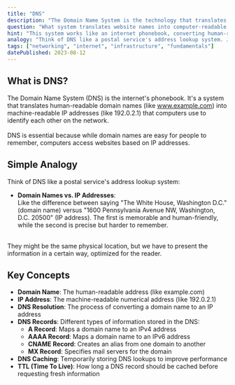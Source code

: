 ```yaml
---
title: "DNS"
description: "The Domain Name System is the technology that translates user-friendly domain names into IP addresses that computers use to identify each other on the internet."
question: "What system translates website names into computer-readable addresses?"
hint: "This system works like an internet phonebook, converting human-readable domain names into numerical IP addresses."
analogy: "Think of DNS like a postal service's address lookup system. Just as you can send a letter to 'The White House, Washington D.C.' instead of '1600 Pennsylvania Avenue NW, Washington, D.C. 20500', DNS lets you visit 'example.com' instead of typing '93.184.216.34'. The postal service knows where to deliver your letter, and DNS knows which server hosts the website."
tags: ["networking", "internet", "infrastructure", "fundamentals"]
datePublished: 2023-08-12
---
```


## What is DNS?

The Domain Name System (DNS) is the internet's phonebook. It's a system that translates human-readable domain names (like www.example.com) into machine-readable IP addresses (like 192.0.2.1) that computers use to identify each other on the network. <br/> <br/>DNS is essential because while domain names are easy for people to remember, computers access websites based on IP addresses.

## Simple Analogy

Think of DNS like a postal service's address lookup system:
<br/>
- **Domain Names vs. IP Addresses**:<br/> Like the difference between saying "The White House, Washington D.C." (domain name) versus "1600 Pennsylvania Avenue NW, Washington, D.C. 20500" (IP address). The first is memorable and human-friendly, while the second is precise but harder to remember.
<br/>
They might be the same physical location, but we have to present the information in a certain way, optimized for the reader.

## Key Concepts

- **Domain Name**: The human-readable address (like example.com)
- **IP Address**: The machine-readable numerical address (like 192.0.2.1)
- **DNS Resolution**: The process of converting a domain name to an IP address
- **DNS Records**: Different types of information stored in the DNS:
  - **A Record**: Maps a domain name to an IPv4 address
  - **AAAA Record**: Maps a domain name to an IPv6 address
  - **CNAME Record**: Creates an alias from one domain to another
  - **MX Record**: Specifies mail servers for the domain
- **DNS Caching**: Temporarily storing DNS lookups to improve performance
- **TTL (Time To Live)**: How long a DNS record should be cached before requesting fresh information
